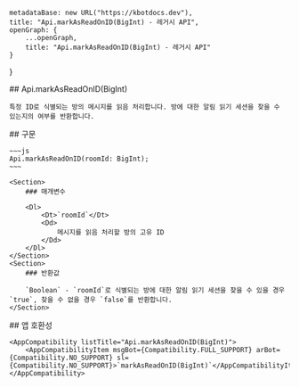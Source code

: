 
    metadataBase: new URL("https://kbotdocs.dev"),
    title: "Api.markAsReadOnID(BigInt) - 레거시 API",
    openGraph: {
        ...openGraph,
        title: "Api.markAsReadOnID(BigInt) - 레거시 API"
    }
}

<Section>
    ## Api.markAsReadOnID(BigInt)

    특정 ID로 식별되는 방의 메시지를 읽음 처리합니다. 방에 대한 알림 읽기 세션을 찾을 수 있는지의 여부를 반환합니다.
</Section>
<Section>
    ## 구문

    ~~~js
    Api.markAsReadOnID(roomId: BigInt);
    ~~~

    <Section>
        ### 매개변수

        <Dl>
            <Dt>`roomId`</Dt>
            <Dd>
                메시지를 읽음 처리할 방의 고유 ID
            </Dd>
        </Dl>
    </Section>
    <Section>
        ### 반환값

        `Boolean` - `roomId`로 식별되는 방에 대한 알림 읽기 세션을 찾을 수 있을 경우 `true`, 찾을 수 없을 경우 `false`를 반환합니다.
    </Section>
</Section>
<Section>
    ## 앱 호환성

    <AppCompatibility listTitle="Api.markAsReadOnID(BigInt)">
        <AppCompatibilityItem msgBot={Compatibility.FULL_SUPPORT} arBot={Compatibility.NO_SUPPORT} sl={Compatibility.NO_SUPPORT}>`markAsReadOnID(BigInt)`</AppCompatibilityItem>
    </AppCompatibility>
</Section>